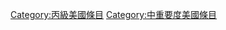 {{Articles by Quality and Importance|project=美國}}
[[Category:丙級美國條目|Category:丙級美國條目]]
[[Category:中重要度美國條目|Category:中重要度美國條目]]